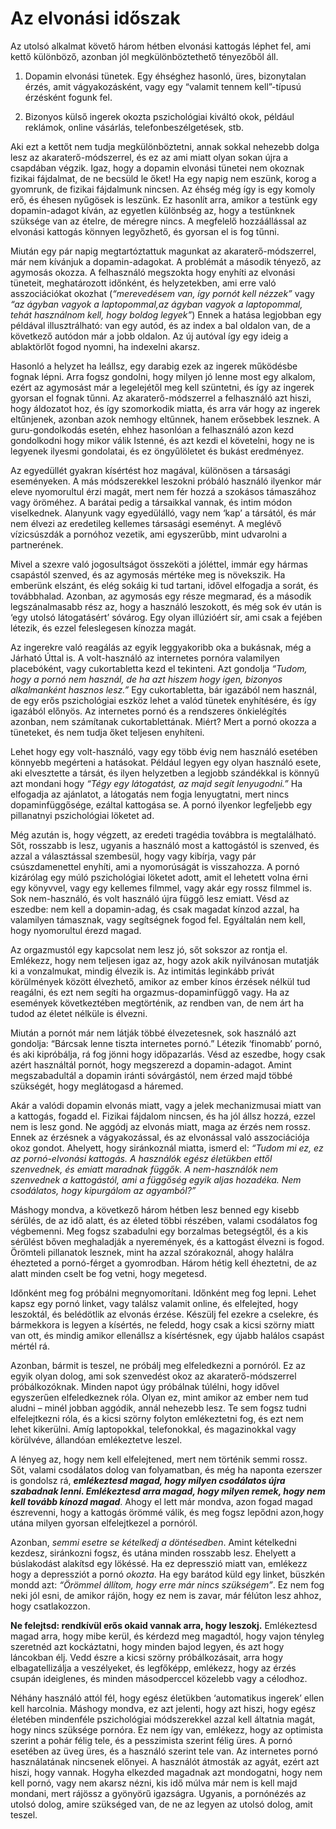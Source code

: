 # Az elvonási időszak

Az utolsó alkalmat követő három hétben elvonási kattogás léphet fel, ami kettő különböző, azonban jól megkülönböztethető tényezőből áll.

1.  Dopamin elvonási tünetek. Egy éhséghez hasonló, üres, bizonytalan érzés, amit vágyakozásként, vagy egy “valamit tennem kell”-típusú érzésként fogunk fel.

2.  Bizonyos külső ingerek okozta pszichológiai kiváltó okok, például reklámok, online vásárlás, telefonbeszélgetések, stb.

Aki ezt a kettőt nem tudja megkülönböztetni, annak sokkal nehezebb dolga lesz az akaraterő-módszerrel, és ez az ami miatt olyan sokan újra a csapdában végzik. Igaz, hogy a dopamin elvonási tünetei nem okoznak fizikai fájdalmat, de ne becsüld le őket! Ha egy napig nem eszünk, korog a gyomrunk, de fizikai fájdalmunk nincsen. Az éhség még így is egy komoly erő, és éhesen nyűgösek is leszünk. Ez hasonlít arra, amikor a testünk egy dopamin-adagot kíván, az egyetlen különbség az, hogy a testünknek szüksége van az ételre, de méregre nincs. A megfelelő hozzáállással az elvonási kattogás könnyen legyőzhető, és gyorsan el is fog tűnni. 

Miután egy pár napig megtartóztattuk magunkat az akaraterő-módszerrel, már nem kívánjuk a dopamin-adagokat. A problémát a második tényező, az agymosás okozza. A felhasználó megszokta hogy enyhíti az elvonási tüneteit, meghatározott időnként, és helyzetekben, ami erre való asszociációkat okozhat (*“merevedésem van, így pornót kell nézzek”* vagy *“az ágyban vagyok a laptopommal,az ágyban vagyok a laptopommal, tehát használnom kell, hogy boldog legyek”*) Ennek a hatása legjobban egy példával illusztrálható: van egy autód, és az index a bal oldalon van, de a következő autódon már a jobb oldalon. Az új autóval így egy ideig a ablaktörlőt fogod nyomni, ha indexelni akarsz. 

Hasonló a helyzet ha leállsz, egy darabig ezek az ingerek működésbe fognak lépni. Arra fogsz gondolni, hogy milyen jó lenne most egy alkalom, ezért az agymosást már a legelejétől meg kell szüntetni, és így az ingerek gyorsan el fognak tűnni. Az akaraterő-módszerrel a felhasználó azt hiszi, hogy áldozatot hoz, és így szomorkodik miatta, és arra vár hogy az ingerek eltűnjenek, azonban azok nemhogy eltűnnek, hanem erősebbek lesznek. A guru-gondolkodás esetén, ehhez hasonlóan a felhasználó azon kezd gondolkodni hogy mikor válik Istenné, és azt kezdi el követelni, hogy ne is legyenek ilyesmi gondolatai, és ez öngyűlöletet és bukást eredményez.

Az egyedüllét gyakran kísértést hoz magával, különösen a társasági eseményeken. A más módszerekkel leszokni próbáló használó ilyenkor már eleve nyomorultul érzi magát, mert nem fér hozzá a szokásos támaszához vagy öröméhez. A barátai pedig a társaikkal vannak, és intim módon viselkednek. Alanyunk vagy egyedülálló, vagy nem ‘kap’ a társától, és már nem élvezi az eredetileg kellemes társasági eseményt. A meglévő vízicsúszdák a pornóhoz vezetik, ami egyszerűbb, mint udvarolni a partnerének.

Mivel a szexre való jogosultságot összeköti a jóléttel, immár egy hármas csapástól szenved, és az agymosás mértéke meg is növekszik. Ha emberünk elszánt, és elég sokáig ki tud tartani, idővel elfogadja a sorát, és továbbhalad. Azonban, az agymosás egy része megmarad, és a második legszánalmasabb rész az, hogy a használó leszokott, és még sok év után is ‘egy utolsó látogatásért’ sóvárog. Egy olyan illúzióért sír, ami csak a fejében létezik, és ezzel feleslegesen kínozza magát.

Az ingerekre való reagálás az egyik leggyakoribb oka a bukásnak, még a Járható Úttal is. A volt-használó az internetes pornóra valamilyen placebóként, vagy cukortabletta kezd el tekinteni. Azt gondolja *“Tudom, hogy a pornó nem használ, de ha azt hiszem hogy igen, bizonyos alkalmanként hasznos lesz.”* Egy cukortabletta, bár igazából nem használ, de egy erős pszichológiai eszköz lehet a valód tünetek enyhítésére, és így igazából előnyös. Az internetes pornó és a rendszeres önkielégítés azonban, nem számítanak cukortablettának. Miért? Mert a pornó okozza a tüneteket, és nem tudja őket teljesen enyhíteni.

Lehet hogy egy volt-használó, vagy egy több évig nem használó esetében  könnyebb megérteni a hatásokat. Például legyen egy olyan használó esete, aki elvesztette a társát, és ilyen helyzetben a legjobb szándékkal is könnyű azt mondani hogy *“Tégy egy látogatást, az majd segít lenyugodni.”* Ha elfogadja az ajánlatot, a látogatás nem fogja lenyugtatni, mert nincs dopaminfüggősége, ezáltal kattogása se. A pornó ilyenkor legfeljebb egy pillanatnyi pszichológiai löketet ad.

Még azután is, hogy végzett, az eredeti tragédia továbbra is megtalálható. Sőt, rosszabb is lesz, ugyanis a használó most a kattogástól is szenved, és azzal a választással szembesül, hogy vagy kibírja, vagy pár csúszdamenettel enyhíti, ami a nyomorúságát is visszahozza. A pornó kizárólag egy múló pszichológiai löketet adott, amit el lehetett volna érni egy könyvvel, vagy egy kellemes filmmel, vagy akár egy rossz filmmel is. Sok nem-használó, és volt használó újra függő lesz emiatt. Vésd az eszedbe: nem kell a dopamin-adag, és csak magadat kínzod azzal, ha valamilyen támasznak, vagy segítségnek fogod fel. Egyáltalán nem kell, hogy nyomorultul érezd magad.

Az orgazmustól egy kapcsolat nem lesz jó, sőt sokszor az rontja el. Emlékezz, hogy nem teljesen igaz az, hogy azok akik nyilvánosan mutatják ki a vonzalmukat, mindig élvezik is. Az intimitás leginkább privát körülmények között élvezhető, amikor az ember kínos érzések nélkül tud reagálni, és ezt nem segíti ha orgazmus-dopaminfüggő vagy. Ha az események következtében megtörténik, az rendben van, de nem árt ha tudod az életet nélküle is élvezni.

Miután a pornót már nem látják többé élvezetesnek, sok használó azt gondolja: “Bárcsak lenne tiszta internetes pornó.” Létezik ‘finomabb’ pornó, és aki kipróbálja, rá fog jönni hogy időpazarlás. Vésd az eszedbe, hogy csak azért használtál pornót, hogy megszerezd a dopamin-adagot. Amint megszabadultál a dopamin iránti sóvárgástól, nem érzed majd többé szükségét, hogy meglátogasd a háremed.

Akár a valódi dopamin elvonás miatt, vagy a jelek mechanizmusai miatt van a kattogás, fogadd el. Fizikai fájdalom nincsen, és ha jól állsz hozzá, ezzel nem is lesz gond. Ne aggódj az elvonás miatt, maga az érzés nem rossz. Ennek az érzésnek a vágyakozással, és az elvonással való asszociációja okoz gondot. Ahelyett, hogy siránkoznál miatta, ismerd el: *“Tudom mi ez, ez az pornó-elvonási kattogás. A használók egész életükben ettől szenvednek, és emiatt maradnak függők. A nem-használók nem szenvednek a kattogástól, ami a függőség egyik aljas hozadéka. Nem csodálatos, hogy kipurgálom az agyamból?”*

Máshogy mondva, a következő három hétben lesz benned egy kisebb sérülés, de az idő alatt, és az életed többi részében, valami csodálatos fog végbemenni. Meg fogsz szabadulni egy borzalmas betegségtől, és a kis sérülést bőven meghaladják a nyeremények, és a kattogást élvezni is fogod. Örömteli pillanatok lesznek, mint ha azzal szórakoznál, ahogy halálra éhezteted a pornó-férget a gyomrodban. Három hétig kell éheztetni, de az alatt minden cselt be fog vetni, hogy megetesd.

Időnként meg fog próbálni megnyomorítani. Időnként meg fog lepni. Lehet kapsz egy pornó linket, vagy találsz valamit online, és elfelejted, hogy leszoktál, és belédötlik az elvonás érzése. Készülj fel ezekre a cselekre, és bármekkora is legyen a kísértés, ne feledd, hogy csak a kicsi szörny miatt van ott, és mindig amikor ellenállsz a kísértésnek, egy újabb halálos csapást mértél rá.

Azonban, bármit is teszel, ne próbálj meg elfeledkezni a pornóról. Ez az egyik olyan dolog, ami sok szenvedést okoz az akaraterő-módszerrel próbálkozóknak. Minden napot úgy próbálnak túlélni, hogy idővel egyszerűen elfeledkeznek róla. Olyan ez, mint amikor az ember nem tud aludni -- minél jobban aggódik, annál nehezebb lesz. Te sem fogsz tudni elfelejtkezni róla, és a kicsi szörny folyton emlékeztetni fog, és ezt nem lehet kikerülni. Amíg laptopokkal, telefonokkal, és magazinokkal vagy körülvéve, állandóan emlékeztetve leszel. 

A lényeg az, hogy nem kell elfelejtened, mert nem történik semmi rossz. Sőt, valami csodálatos dolog van folyamatban, és még ha naponta ezerszer is gondolsz rá, ***emlékeztesd magad, hogy milyen csodálatos újra szabadnak lenni. Emlékeztesd arra magad, hogy milyen remek, hogy nem kell tovább kínozd magad***. Ahogy el lett már mondva, azon fogad magad észrevenni, hogy a kattogás örömmé válik, és meg fogsz lepődni azon,hogy utána milyen gyorsan elfelejtkezel a pornóról.

Azonban, *semmi esetre se kételkedj a döntésedben*. Amint kételkedni kezdesz, siránkozni fogsz, és utána minden rosszabb lesz. Ehelyett a búslakodást alakítsd egy lökéssé. Ha ez depresszió miatt van, emlékezz hogy a depressziót a pornó *okozta*. Ha egy barátod küld egy linket, büszkén mondd azt: *“Örömmel állítom, hogy erre már nincs szükségem”*. Ez nem fog neki jól esni, de amikor rájön, hogy ez nem is zavar, már félúton lesz ahhoz, hogy csatlakozzon.

**Ne felejtsd: rendkívül erős okaid vannak arra, hogy leszokj.** Emlékeztesd magad arra, hogy mibe kerül, és kérdezd meg magadtól, hogy vajon tényleg szeretnéd azt kockáztatni, hogy minden bajod legyen, és azt hogy láncokban élj. Vedd észre a kicsi szörny próbálkozásait, arra hogy elbagatellizálja a veszélyeket, és legfőképp, emlékezz, hogy az érzés csupán ideiglenes, és minden másodperccel közelebb vagy a célodhoz.

Néhány használó attól fél, hogy egész életükben ‘automatikus ingerek’ ellen kell harcolnia. Máshogy mondva, ez azt jelenti, hogy azt hiszi, hogy egész életében mindenféle pszichológiai módszerekkel azzal kell áltatnia magát, hogy nincs szüksége pornóra. Ez nem így van, emlékezz, hogy az optimista szerint a pohár félig tele, és a pesszimista szerint félig üres. A pornó esetében az üveg üres, és a használó szerint tele van. Az internetes pornó használatának nincsenek előnyei. A használót átmosták az agyát, ezért azt hiszi, hogy vannak. Hogyha elkezded magadnak azt mondogatni, hogy nem kell pornó, vagy nem akarsz nézni, kis idő múlva már nem is kell majd mondani, mert rájössz a gyönyörű igazságra. Ugyanis, a pornónézés az utolsó dolog, amire szükséged van, de ne az legyen az utolsó dolog, amit teszel.
